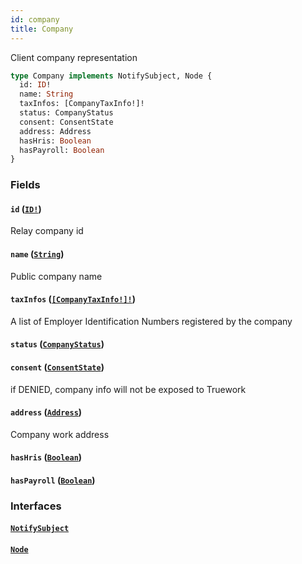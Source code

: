 ```yaml
---
id: company
title: Company
---
```


Client company representation

```graphql
type Company implements NotifySubject, Node {
  id: ID!
  name: String
  taxInfos: [CompanyTaxInfo!]!
  status: CompanyStatus
  consent: ConsentState
  address: Address
  hasHris: Boolean
  hasPayroll: Boolean
}
```

### Fields

#### `id` ([`ID!`](/docs/partners/truework/scalars/id))

Relay company id

#### `name` ([`String`](/docs/partners/truework/scalars/string))

Public company name

#### `taxInfos` ([`[CompanyTaxInfo!]!`](/docs/partners/truework/objects/company-tax-info))

A list of Employer Identification Numbers registered by the company

#### `status` ([`CompanyStatus`](/docs/partners/truework/enums/company-status))

#### `consent` ([`ConsentState`](/docs/partners/truework/enums/consent-state))

if DENIED, company info will not be exposed to Truework

#### `address` ([`Address`](/docs/partners/truework/objects/address))

Company work address

#### `hasHris` ([`Boolean`](/docs/partners/truework/scalars/boolean))

#### `hasPayroll` ([`Boolean`](/docs/partners/truework/scalars/boolean))

### Interfaces

#### [`NotifySubject`](/docs/partners/truework/interfaces/notify-subject)

#### [`Node`](/docs/partners/truework/interfaces/node)
